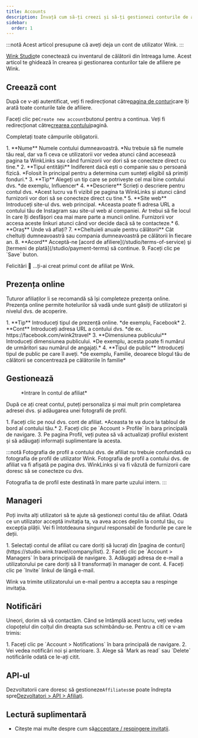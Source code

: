 ```yaml
---
title: Accounts
description: Învață cum să-ți creezi și să-ți gestionezi conturile de afiliere pe Wink.
sidebar:
  order: 1
---
```


:::notă
Acest articol presupune că aveți deja un cont de utilizator Wink.
:::

[Wink Studio](https://studio.wink.travel)te conectează cu inventarul de călătorii din întreaga lume. Acest articol te ghidează în crearea și gestionarea conturilor tale de afiliere pe Wink.

## Creează cont

După ce v-ați autentificat, veți fi redirecționat către[pagina de conturi](https://studio.wink.travel/company/list)care îți arată toate conturile tale de afiliere.

Faceți clic pe`Create new account`butonul pentru a continua. Veți fi redirecționat către[crearea contului](https://studio.wink.travel/company/create)pagină.

Completați toate câmpurile obligatorii.

<Steps>
  1. **Nume** Numele contului dumneavoastră. *Nu trebuie să fie numele tău real, dar va fi ceva ce utilizatorii vor vedea atunci când accesează pagina ta WinkLinks sau când furnizorii vor dori să se conecteze direct cu tine.*
  2. **Tipul entității** Indiferent dacă ești o companie sau o persoană fizică. *Folosit în principal pentru a determina cum sunteți eligibil să primiți fonduri.*
  3. **Tip** Alegeți un tip care se potrivește cel mai bine contului dvs. *de exemplu, Influencer*
  4. **Descriere** Scrieți o descriere pentru contul dvs. *Acest lucru va fi vizibil pe pagina ta WinkLinks și atunci când furnizorii vor dori să se conecteze direct cu tine.*
  5. **Site web** Introduceți site-ul dvs. web principal. *Aceasta poate fi adresa URL a contului tău de Instagram sau site-ul web al companiei. Ar trebui să fie locul în care îți desfășori cea mai mare parte a muncii online. Furnizorii vor accesa aceste linkuri atunci când vor decide dacă să te contacteze.*
  6. **Oraş** Unde vă aflați?
  7. **Cheltuieli anuale pentru călătorii** Cât cheltuiți dumneavoastră sau compania dumneavoastră pe călătorii în fiecare an.
  8. **Acord** Acceptă-ne [acord de afiliere](/studio/terms-of-service) şi [termeni de plată](/studio/payment-terms) să continue.
  9. Faceți clic pe `Save` buton.
</Steps>


Felicitări 🎉 ...ți-ai creat primul cont de afiliat pe Wink.

## Prezența online

Tuturor afiliaților li se recomandă să își completeze prezența online. Prezența online permite hotelurilor să vadă unde sunt găsiți de utilizatori și nivelul dvs. de acoperire.

<Steps>
  1. **Tip** Introduceți tipul de prezență online. *de exemplu, Facebook*
  2. **Cont** Introduceți adresa URL a contului dvs. *de ex. https://facebook.com/wink2travel*
  3. **Dimensiunea publicului** Introduceți dimensiunea publicului. *De exemplu, acesta poate fi numărul de urmăritori sau numărul de angajați.*
  4. **Tipul de public** Introduceți tipul de public pe care îl aveți. *de exemplu, Familie, deoarece blogul tău de călătorii se concentrează pe călătoriile în familie*
</Steps>


## Gestionează

<figure>
  <CloudinaryImage width="350" height="448" resize="scale" quality="best" alt="Cont afiliat" src="academy/affiliate-account" errorImage="noimage_opaque_nyrtl0.png" />

  <figcaption>*Intrare în contul de afiliat*</figcaption>
</figure>


După ce ați creat contul, puteți personaliza și mai mult prin completarea adresei dvs. și adăugarea unei fotografii de profil.

<Steps>
  1. Faceți clic pe noul dvs. cont de afiliat. *Aceasta te va duce la tabloul de bord al contului tău.*
  2. Faceți clic pe `Account > Profile` în bara principală de navigare.
  3. Pe pagina Profil, veți putea să vă actualizați profilul existent și să adăugați informații suplimentare la acesta.
</Steps>


:::notă
Fotografia de profil a contului dvs. de afiliat nu trebuie confundată cu fotografia de profil de utilizator Wink. Fotografia de profil a contului dvs. de afiliat va fi afișată pe pagina dvs. WinkLinks și va fi văzută de furnizorii care doresc să se conecteze cu dvs.

Fotografia ta de profil este destinată în mare parte uzului intern.
:::

## Manageri

Poți invita alți utilizatori să te ajute să gestionezi contul tău de afiliat. Odată ce un utilizator acceptă invitația ta, va avea acces deplin la contul tău, cu excepția plății. Vei fi întotdeauna singurul responsabil de fondurile pe care le deții.

<Steps>
  1. Selectați contul de afiliat cu care doriți să lucrați din [pagina de conturi](https://studio.wink.travel/company/list).
  2. Faceți clic pe `Account > Managers` în bara principală de navigare.
  3. Adăugați adresa de e-mail a utilizatorului pe care doriți să îl transformați în manager de cont.
  4. Faceți clic pe `Invite` linkul de lângă e-mail.
</Steps>


Wink va trimite utilizatorului un e-mail pentru a accepta sau a respinge invitația.

## Notificări

Uneori, dorim să vă contactăm. Când se întâmplă acest lucru, veți vedea clopoțelul din colțul din dreapta sus schimbându-se.
Pentru a citi ce v-am trimis:

<Steps>
  1. Faceți clic pe `Account > Notifications` în bara principală de navigare.
  2. Vei vedea notificări noi și anterioare.
  3. Alege să `Mark as read` sau `Delete` notificările odată ce le-ați citit.
</Steps>


## API-ul

Dezvoltatorii care doresc să gestioneze`Affiliates`se poate îndrepta spre[Dezvoltatori > API > Afiliați](/developers/apis/#affiliate-api).

## Lectură suplimentară

* Citește mai multe despre cum să[acceptare / respingere invitații](/user/invites).

